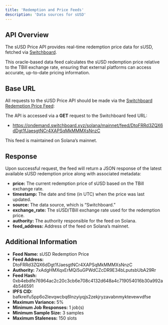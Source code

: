 ```yaml
---
title: 'Redemption and Price Feeds'
description: 'Data sources for sUSD'
---
```


## API Overview
The sUSD Price API provides real-time redemption price data for sUSD, fetched via [Switchboard](https://switchboard.xyz). 

This oracle-based data feed calculates the sUSD redemption price relative to the TBill exchange rate, ensuring that external platforms can access accurate, up-to-date pricing information.

## Base URL
All requests to the sUSD Price API should be made via the [Switchboard Redemption Price Feed](https://ondemand.switchboard.xyz/solana/mainnet/feed/DtoFRRd3ZQX6dDgt1fJaesgtNCr4XAPSqMkMMMXsNnzC):

The API is accessed via a **GET** request to the Switchboard feed URL:
 - https://ondemand.switchboard.xyz/solana/mainnet/feed/DtoFRRd3ZQX6dDgt1fJaesgtNCr4XAPSqMkMMMXsNnzC

This feed is maintained on Solana’s mainnet.

## Response

Upon successful request, the feed will return a JSON response of the latest available sUSD redemption price along with associated metadata:

 - **price:** The current redemption price of sUSD based on the TBill exchange rate.
 - **timestamp:** The date and time (in UTC) when the price was last updated.
 - **source:** The data source, which is “Switchboard.”
 - **exchange_rate:** The sUSD/TBill exchange rate used for the redemption price.
 - **authority:** The authority responsible for the feed on Solana.
 - **feed_address:** Address of the feed on Solana’s mainnet.

## Additional Information
 - **Feed Name:** sUSD Redemption Price
 - **Feed Address:** DtoFRRd3ZQX6dDgt1fJaesgtNCr4XAPSqMkMMMXsNnzC
 - **Authority:** 7xAdgHMXqxErMQi5uGPWdCZcDR9E34bLputsbUbA29Rr
 - **Feed Hash:** 0xb4ebdfe76964ac2c20c3cb6e708c4132d648a4c719054016b30a992a4b546591
 - **IPFS CID:** bafkreifu5pp6o2levqwcbq6lnzyiyqjs2zekjryzavabnmyktevewvdfse
 - **Maximum Variance:** 5%
 - **Minimum Job Responses:** 1 job(s)
 - **Minimum Sample Size:** 3 samples
 - **Maximum Staleness:** 150 slots

